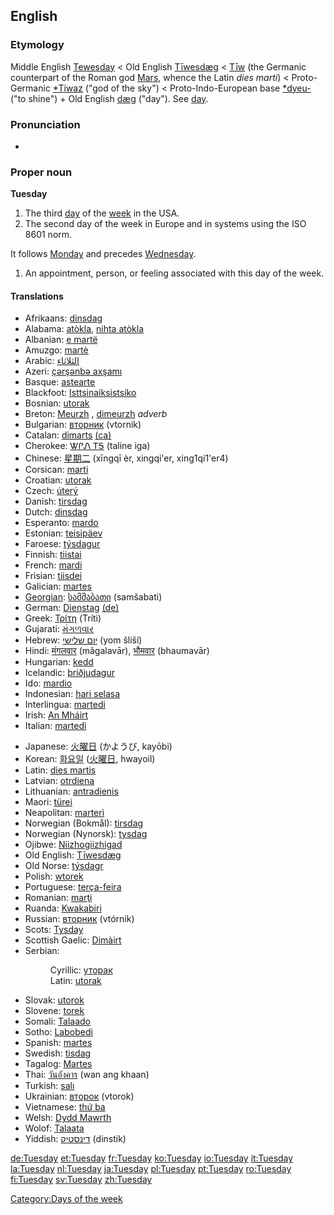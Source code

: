 == English ==
===Etymology===
Middle English [[Tewesday]] < Old English [[Tiwesdæg|Tīwesdæg]] < [[w:Tiw|Tīw]] (the Germanic counterpart of the Roman god [[w:Mars_(god)|Mars]], whence the Latin ''dies marti'') < Proto-Germanic [[*Tiwaz]] ("god of the sky") < Proto-Indo-European base [[*dyeu-]] ("to shine") + Old English [[dæg]] ("day"). See [[day]].

===Pronunciation===
*{{audio|en-us-Tuesday.ogg|Audio (US)}}

===Proper noun===
'''Tuesday'''

#The third [[day]] of the [[week]] in the USA.
#The second day of the week in Europe and in systems using the ISO 8601 norm.
It follows [[Monday]] and precedes [[Wednesday]].
#An appointment, person, or feeling associated with this day of the week.

====Translations====
{{top}}
*Afrikaans: [[dinsdag]]
*Alabama: [[atòkla]], [[nihta atòkla]]
*Albanian: [[e martë]]
*Amuzgo: [[martè]]
*Arabic: [[الثلاثاء]] {{IPAchar|(aθ-θalaθá’)}}
*Azeri: [[çərşənbə axşamı]]
*Basque: [[astearte]]
*Blackfoot: [[Isttsinaiksistsiko]]
*Bosnian: [[utorak#Bosnian|utorak]] {{m}}
*Breton: [[Meurzh]] {{m}}, [[dimeurzh]] ''adverb''
*Bulgarian: [[вторник]] (vtornik) {{m}}
*Catalan: [[dimarts]] {{m}} [[:ca:dimarts|(ca)]] 
*Cherokee: [[ᏔᎵᏁ ᎢᎦ]] (taline iga)
*Chinese: [[星期二]] (xīngqī èr, xingqi'er, xing1qi1'er4)
*Corsican: [[marti]]
*Croatian: [[utorak#Croatian|utorak]] {{m}}
*Czech: [[úterý]] {{n}}
*Danish: [[tirsdag]]
*Dutch: [[dinsdag]] {{m}}
*Esperanto: [[mardo]]
*Estonian: [[teisipäev]]
*Faroese: [[týsdagur]] {{m}}
*Finnish: [[tiistai]]
*French: [[mardi]] {{m}}
*Frisian: [[tiisdei]]
*Galician: [[martes]]
*[[Georgian]]: [[სამშაბათი]] (samšabati)
*German: [[Dienstag]] {{m}} [[:de:Dienstag|(de)]] 
*Greek: [[Τρίτη]] (Tríti) {{f}}
*Gujarati: [[મંગળવાર]] {{IPA|(mãgaḷavār)}}
*Hebrew: [[יום שלישי]] (yom šliší)
*Hindi: [[मंगलवार]] (mãgalavār), [[भौमवार]] (bhaumavār)
*Hungarian: [[kedd]]
*Icelandic: [[þriðjudagur]] {{m}}
*Ido: [[mardio]]
*Indonesian: [[hari selasa]]
*Interlingua: [[martedi]]
*Irish: [[An Mháirt]]
*Italian: [[martedì]] {{m}}
{{mid}}
*Japanese: [[火曜日]] (かようび, kayōbi)
*Korean: [[화요일]] ([[火曜日]], hwayoil)
*Latin: [[dies martis]]
*Latvian: [[otrdiena]]
*Lithuanian: [[antradienis]] {{m}}
*Maori: [[türei]]
*Neapolitan: [[marterì]]
*Norwegian (Bokmål): [[tirsdag]]
*Norwegian (Nynorsk): [[tysdag]]
*Ojibwe: [[Niizhogiizhigad]]
*Old English: [[Tiwesdæg|Tīwesdæg]]
*Old Norse: [[týsdagr]]
*Polish: [[wtorek]]
*Portuguese: [[terça-feira]]
*Romanian: [[marţi]] {{f}}
*Ruanda: [[Kwakabiri]]
*Russian: [[вторник]] (vtórnik) {{m}}
*Scots: [[Tysday]]
*Scottish Gaelic: [[Dimàirt]] {{m}}
*Serbian:
*:Cyrillic: [[уторак#Serbian|уторак]] {{m}}
*:Latin: [[utorak#Serbian|utorak]] {{m}}
*Slovak: [[utorok]] {{m}}
*Slovene: [[torek]] {{m}}
*Somali: [[Talaado]]
*Sotho: [[Labobedi]]
*Spanish: [[martes]] {{m}}
*Swedish: [[tisdag]] {{c}}
*Tagalog: [[Martes]]
*Thai: [[วันอังคาร]] (wan ang khaan)
*Turkish: [[salı]]
*Ukrainian: [[второк]] (vtorok)
*Vietnamese: [[thứ ba]]
*Welsh: [[Dydd Mawrth]] {{m}}
*Wolof: [[Talaata]]
*Yiddish: [[דינסטיק]] (dinstik)
{{bottom}}

[[Category:Days of the week]]

[[de:Tuesday]]
[[et:Tuesday]]
[[fr:Tuesday]]
[[ko:Tuesday]]
[[io:Tuesday]]
[[it:Tuesday]]
[[la:Tuesday]]
[[nl:Tuesday]]
[[ja:Tuesday]]
[[pl:Tuesday]]
[[pt:Tuesday]]
[[ro:Tuesday]]
[[fi:Tuesday]]
[[sv:Tuesday]]
[[zh:Tuesday]]